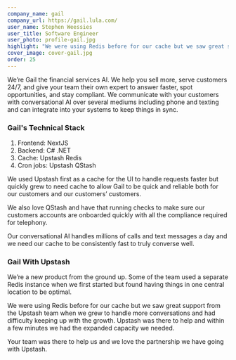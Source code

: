 ```yaml
---
company_name: gail
company_url: https://gail.lula.com/
user_name: Stephen Weessies
user_title: Software Engineer
user_photo: profile-gail.jpg
highlight: "We were using Redis before for our cache but we saw great support from the Upstash team when we grew to handle more conversations and had difficulty keeping up with the growth. Upstash was there to help and within a few minutes we had the expanded capacity we needed."
cover_image: cover-gail.jpg
order: 25
---
```


We’re Gail the financial services AI. We help you sell more, serve customers 24/7, and give your team their own expert to answer faster, spot opportunities, and stay compliant. We communicate with your customers with conversational AI over several mediums including phone and texting and can integrate into your systems to keep things in sync.

### Gail's Technical Stack

1. Frontend: NextJS
2. Backend: C# .NET
3. Cache: Upstash Redis
4. Cron jobs: Upstash QStash


We used Upstash first as a cache for the UI to handle requests faster but quickly grew to need cache to allow Gail to be quick and reliable both for our customers and our customers’ customers.

We also love QStash and have that running checks to make sure our customers accounts are onboarded quickly with all the compliance required for telephony.

Our conversational AI handles millions of calls and text messages a day and we need our cache to be consistently fast to truly converse well.

### Gail With Upstash

We’re a new product from the ground up. Some of the team used a separate Redis instance when we first started but found having things in one central location to be optimal.

<Highlight name="Stephen Weessies" title="Software Engineer" photo="profile-gail.jpg">
  We were using Redis before for our cache but we saw great support from the Upstash team when we grew to handle more conversations and had difficulty keeping up with the growth. Upstash was there to help and within a few minutes we had the expanded capacity we needed.
</Highlight>

Your team was there to help us and we love the partnership we have going with Upstash.


